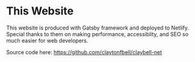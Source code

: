 
# This Website

This website is produced with Gatsby framework and deployed to Netlify. Special thanks to them on making performance, accessiblity, and SEO so much easier for web developers.

Source code here: <https://github.com/claytonfbell/claybell-net>

<ThisWebsite />

